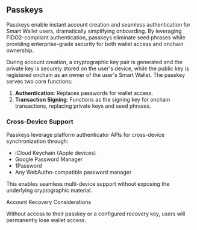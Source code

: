 
## Passkeys

Passkeys enable instant account creation and seamless authentication for Smart Wallet users, dramatically simplifying onboarding. By leveraging FIDO2-compliant authentication, passkeys eliminate seed phrases while providing enterprise-grade security for both wallet access and onchain ownership.

During account creation, a cryptographic key pair is generated and the private key is securely stored on the user's device, while the public key is registered onchain as an owner of the user's Smart Wallet. The passkey serves two core functions:

1. **Authentication**: Replaces passwords for wallet access.
2. **Transaction Signing**: Functions as the signing key for onchain transactions, replacing private keys and seed phrases.

### Cross-Device Support

Passkeys leverage platform authenticator APIs for cross-device synchronization through:
- iCloud Keychain (Apple devices)
- Google Password Manager
- 1Password
- Any WebAuthn-compatible password manager

This enables seamless multi-device support without exposing the underlying cryptographic material.

<Callout type="warning">
  Account Recovery Considerations

  Without access to their passkey or a configured recovery key, users will permanently lose wallet access.
</Callout>
